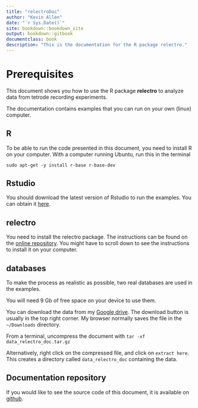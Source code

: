 ```yaml
--- 
title: "relectroDoc"
author: "Kevin Allen"
date: "`r Sys.Date()`"
site: bookdown::bookdown_site
output: bookdown::gitbook
documentclass: book
description: "This is the documentation for the R package relectro."
---
```


# Prerequisites

This document shows you how to use the R package **relectro** to analyze data from tetrode recording experiments.

The documentation contains examples that you can run on your own (linux) computer.

## R
To be able to run the code presented in this document, you need to install R on your computer.
With a computer running Ubuntu, run this in the terminal

`sudo apt-get -y install r-base r-base-dev`

## Rstudio
You should download the latest version of Rstudio to run the examples. You can obtain it [here](https://www.rstudio.com/products/rstudio/download3/).


## relectro
You need to install the relectro package. The instructions can be found on the [online repository](https://github.com/kevin-allen/relectro). You might have to scroll down to see the instructions to install it on your computer.

## databases
To make the process as realistic as possible, two real databases are used in the examples. 

You will need 9 Gb of free space on your device to use them.

You can download the data from my [Google drive](https://drive.google.com/open?id=0B54KF3oUGY18ODQ1bVc1MkpicG8).
The download button is usually in the top right corner.
My browser normally saves the file in the `~/Downloads` directory.

From a terminal, uncompress the document with 
`tar -xf data_relectro_doc.tar.gz`

Alternatively, right click on the compressed file, and click on `extract here`.
This creates a directory called `data_relectro_doc` containing the data.

## Documentation repository
If you would like to see the source code of this document, it is available on [github](https://github.com/kevin-allen/relectroDoc). 
